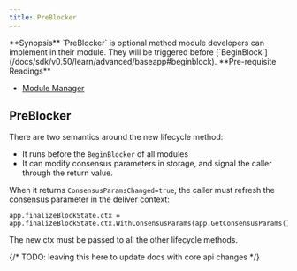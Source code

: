 ```yaml
---
title: PreBlocker
---
```


<Note>
**Synopsis**
`PreBlocker` is optional method module developers can implement in their module. They will be triggered before [`BeginBlock`](/docs/sdk/v0.50/learn/advanced/baseapp#beginblock).
</Note>

<Note>
**Pre-requisite Readings**

* [Module Manager](/docs/sdk/v0.50/module-manager)

</Note>

## PreBlocker

There are two semantics around the new lifecycle method:

* It runs before the `BeginBlocker` of all modules
* It can modify consensus parameters in storage, and signal the caller through the return value.

When it returns `ConsensusParamsChanged=true`, the caller must refresh the consensus parameter in the deliver context:

```
app.finalizeBlockState.ctx = app.finalizeBlockState.ctx.WithConsensusParams(app.GetConsensusParams())
```

The new ctx must be passed to all the other lifecycle methods.

{/* TODO: leaving this here to update docs with core api changes */}
